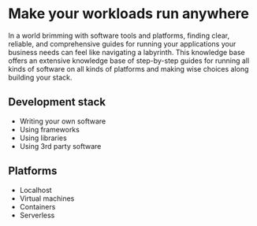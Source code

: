 # **Make** your workloads **run** anywhere

In a world brimming with software tools and platforms, finding clear, reliable, and comprehensive guides 
for running your applications your business needs can feel like navigating a labyrinth. This knowledge base offers an extensive knowledge base of step-by-step guides 
for running all kinds of software on all kinds of platforms and making wise choices along building your stack. 

## Development stack

- Writing your own software
- Using frameworks
- Using libraries
- Using 3rd party software

## Platforms

- Localhost
- Virtual machines
- Containers
- Serverless